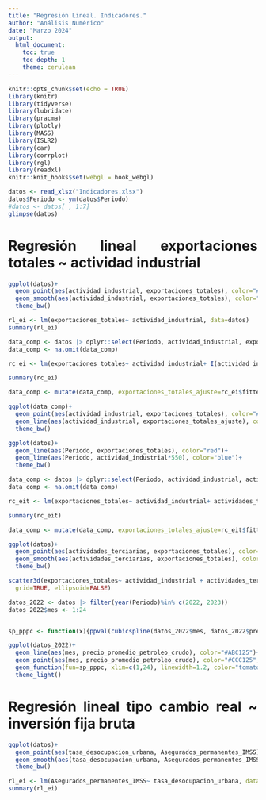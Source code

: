 ```yaml
---
title: "Regresión Lineal. Indicadores."
author: "Análisis Numérico"
date: "Marzo 2024"
output: 
  html_document:
    toc: true
    toc_depth: 1
    theme: cerulean
---
```






<style>
body {
text-align: justify}
</style>



```r
knitr::opts_chunk$set(echo = TRUE)
library(knitr)
library(tidyverse)
library(lubridate)
library(pracma)
library(plotly)
library(MASS)
library(ISLR2)
library(car)
library(corrplot)
library(rgl)
library(readxl)
knitr::knit_hooks$set(webgl = hook_webgl)
```



```r
datos <- read_xlsx("Indicadores.xlsx")
datos$Periodo <- ym(datos$Periodo)
#datos <- datos[ , 1:7]
glimpse(datos)
```


# Regresión lineal exportaciones totales ~ actividad industrial

```r
ggplot(datos)+
  geom_point(aes(actividad_industrial, exportaciones_totales), color="#EEE234", size=1.5)+
  geom_smooth(aes(actividad_industrial, exportaciones_totales), color="red4", linewidth=1.2, method = "lm")+
  theme_bw()
```

```r
rl_ei <- lm(exportaciones_totales~ actividad_industrial, data=datos)
summary(rl_ei)
```

```r
data_comp <- datos |> dplyr::select(Periodo, actividad_industrial, exportaciones_totales)
data_comp <- na.omit(data_comp)

rc_ei <- lm(exportaciones_totales~ actividad_industrial+ I(actividad_industrial^2), data=data_comp)

summary(rc_ei)

data_comp <- mutate(data_comp, exportaciones_totales_ajuste=rc_ei$fitted.values)

```


```r
ggplot(data_comp)+
  geom_point(aes(actividad_industrial, exportaciones_totales), color="#EEE234", size=1.5)+
  geom_line(aes(actividad_industrial, exportaciones_totales_ajuste), color="red4", linewidth=1.2)+
  theme_bw()
```

```r
ggplot(datos)+
  geom_line(aes(Periodo, exportaciones_totales), color="red")+
  geom_line(aes(Periodo, actividad_industrial*550), color="blue")+
  theme_bw()
```



```r
data_comp <- datos |> dplyr::select(Periodo, actividad_industrial, actividades_terciarias, exportaciones_totales)
data_comp <- na.omit(data_comp)

rc_eit <- lm(exportaciones_totales~ actividad_industrial+ actividades_terciarias, data=data_comp)

summary(rc_eit)

data_comp <- mutate(data_comp, exportaciones_totales_ajuste=rc_eit$fitted.values)

```

```r
ggplot(datos)+
  geom_point(aes(actividades_terciarias, exportaciones_totales), color="#EEE234", size=1.5)+
  geom_smooth(aes(actividades_terciarias, exportaciones_totales), color="red4", linewidth=1.2, method = "lm")+
  theme_bw()
```


```r
scatter3d(exportaciones_totales~ actividad_industrial + actividades_terciarias, data= datos, fit="linear", residuals=TRUE, bg="white", axis.scales=TRUE, 
  grid=TRUE, ellipsoid=FALSE)


```


```r
datos_2022 <- datos |> filter(year(Periodo)%in% c(2022, 2023))
datos_2022$mes <- 1:24


sp_pppc <- function(x){ppval(cubicspline(datos_2022$mes, datos_2022$precio_promedio_petroleo_crudo),x)}

ggplot(datos_2022)+
  geom_line(aes(mes, precio_promedio_petroleo_crudo), color="#ABC125")+
  geom_point(aes(mes, precio_promedio_petroleo_crudo), color="#CCC125", size=1.3)+
  geom_function(fun=sp_pppc, xlim=c(1,24), linewidth=1.2, color="tomato")+
  theme_light()


```


# Regresión lineal tipo cambio real ~ inversión fija bruta

```r
ggplot(datos)+
  geom_point(aes(tasa_desocupacion_urbana, Asegurados_permanentes_IMSS), color="#EEE234", size=1.5)+
  geom_smooth(aes(tasa_desocupacion_urbana, Asegurados_permanentes_IMSS), color="red4", linewidth=1.2, method = "lm")+
  theme_bw()
```


```r
rl_ei <- lm(Asegurados_permanentes_IMSS~ tasa_desocupacion_urbana, data=datos)
summary(rl_ei)
```












